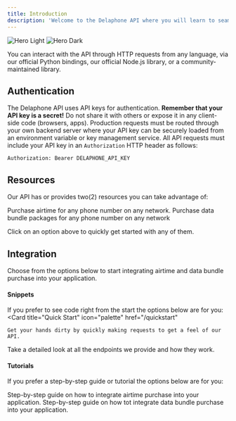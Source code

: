 ```yaml
---
title: Introduction
description: 'Welcome to the Delaphone API where you will learn to seamlessly integrate airtime and data bundle purchase into your application.'
---
```


<img
  className="block dark:hidden"
  src="/logo/delaphone-logo.png"
  alt="Hero Light"
/>
<img
  className="hidden dark:block"
  src="/logo/delaphone-logo.png"
  alt="Hero Dark"
/>

You can interact with the API through HTTP requests from any language, via our official Python bindings,
our official Node.js library, or a community-maintained library.

## Authentication
The Delaphone API uses API keys for authentication.
**Remember that your API key is a secret!** Do not share it with others or expose it in any client-side code (browsers, apps).
Production requests must be routed through your own backend server where your API key can be securely loaded from an environment variable
or key management service. All API requests must include your API key in an `Authorization` HTTP header as follows:
```text
Authorization: Bearer DELAPHONE_API_KEY
```

## Resources
Our API has or provides two(2) resources you can take advantage of:

<CardGroup cols={2}>
  <Card
    title="Airtime"
    icon="signal"
    href="https://mintlify.com/docs/quickstart"
  >
    Purchase airtime for any phone number on any network.
  </Card>
  <Card
    title="Data Bundle"
    icon="globe"
    href="https://mintlify.com/docs/development"
  >
    Purchase data bundle packages for any phone number on any network
  </Card>
</CardGroup>

Click on an option above to quickly get started with any of them.

## Integration
Choose from the options below to start integrating airtime and data bundle purchase into your application.

#### Snippets
If you prefer to see code right from the start the options below are for you:
<CardGroup cols={2}>
  <Card
    title="Quick Start"
    icon="palette"
    href="/quickstart"
  >
    Get your hands dirty by quickly making requests to get a feel of our API.
  </Card>
  <Card
    title="Reference APIs"
    icon="code"
    href="https://mintlify.com/docs/api-playground/openapi"
  >
    Take a detailed look at all the endpoints we provide and how they work.
  </Card>
</CardGroup>

#### Tutorials
If you prefer a step-by-step guide or tutorial the options below are for you:

<CardGroup cols={2}>
  <Card
    title="Airtime Tutorial"
    icon="mobile"
    href="https://mintlify.com/docs/components/accordion"
  >
    Step-by-step guide on how to integrate airtime purchase into your application.
  </Card>
  <Card
    title="Data Bundle Tutorial"
    icon="globe"
    href="https://mintlify.com/showcase"
  >
    Step-by-step guide on how tot integrate data bundle purchase into your application.
  </Card>
</CardGroup>
